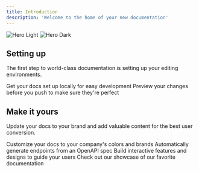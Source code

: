 ```yaml
---
title: Introduction
description: 'Welcome to the home of your new documentation'
---
```


<img
    className="block dark:hidden"
    src="/images/hero-light.svg"
    alt="Hero Light"
/>
<img
    className="hidden dark:block"
    src="/images/hero-dark.svg"
    alt="Hero Dark"
/>

## Setting up

The first step to world-class documentation is setting up your editing environments.

<CardGroup cols={2}>
    <Card
        title="Edit Your Docs"
        icon="pen-to-square"
        href="https://mintlify.com/docs/quickstart"
    >
        Get your docs set up locally for easy development
    </Card>
    <Card
        title="Preview Changes"
        icon="image"
        href="https://mintlify.com/docs/development"
    >
        Preview your changes before you push to make sure they're perfect
    </Card>
</CardGroup>

## Make it yours

Update your docs to your brand and add valuable content for the best user conversion.

<CardGroup cols={2}>
    <Card
        title="Customize Style"
        icon="palette"
        href="https://mintlify.com/docs/settings/global"
    >
        Customize your docs to your company's colors and brands
    </Card>
    <Card
        title="Reference APIs"
        icon="code"
        href="https://mintlify.com/docs/api-playground/openapi"
    >
        Automatically generate endpoints from an OpenAPI spec
    </Card>
    <Card
        title="Add Components"
        icon="screwdriver-wrench"
        href="https://mintlify.com/docs/components/accordion"
    >
        Build interactive features and designs to guide your users
    </Card>
    <Card
        title="Get Inspiration"
        icon="stars"
        href="https://mintlify.com/customers"
    >
        Check out our showcase of our favorite documentation
    </Card>
</CardGroup>
